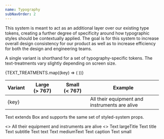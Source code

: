 ```yaml
---
name: Typography
subNavOrder: 2
---
```


This system is meant to act as an additional layer over our existing type
tokens, creating a further degree of specificity around how typographic styles
should be contextually applied. The goal is for this system to increase overall
design consistency for our product as well as to increase efficiency for both
the design and engineering teams.

<Spacer my={2} />

A single variant is shorthand for a set of typography-specific tokens. The
text-treatments vary slightly depending on screen size.

<Spacer my={2} />

<Table>
  <thead>
    <tr>
      <th>
        <Text variant="small">Variant</Text>
      </th>
      <th>
        <Text variant="small">Large (&gt;&nbsp;767)</Text>
      </th>
      <th>
        <Text variant="small">Small (&lt;&nbsp;767)</Text>
      </th>
      <th>
        <Text variant="small">Example</Text>
      </th>
    </tr>
  </thead>

  <tbody>
    {TEXT_TREATMENTS.map((key) => (
      <tr key={key}>
        <td>
          <Text variant="small">{key}</Text>
        </td>
        <td>
          <TextSpecification
            size="large"
            treatment={TEXT_VARIANTS.large[key]}
          />
        </td>
        <td>
          <TextSpecification
            size="small"
            treatment={TEXT_VARIANTS.small[key]}
          />
        </td>
        <td>
          <Text variant={key}>
            All their equipment and instruments are alive
          </Text>
        </td>
      </tr>
    ))}
  </tbody>
</Table>

<Spacer my={4} />

Text extends Box and supports the same set of styled-system props.

<Playground>
  <>
    <Text
      variant="largeTitle"
      py={3}
      px={4}
      bg="purple100"
      color="white100"
      borderRadius={6}
      textAlign="center"
    >
      All their equipment and instruments are alive
    </Text>
  </>
</Playground>

<Playground>
  <>
    <Text variant="largeTitle">Text largeTitle</Text>
    <Text variant="title">Text title</Text>
    <Text variant="subtitle">Text subtitle</Text>
    <Text variant="text">Text text</Text>
    <Text variant="mediumText">Text mediumText</Text>
    <Text variant="caption">Text caption</Text>
    <Text variant="small">Text small</Text>
  </>
</Playground>
